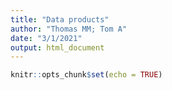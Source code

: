 ```yaml
---
title: "Data products"
author: "Thomas MM; Tom A"
date: "3/1/2021"
output: html_document
---
```


```r

knitr::opts_chunk$set(echo = TRUE)



```
